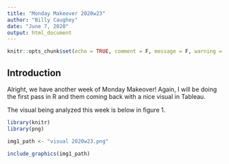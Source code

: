 ```yaml
---
title: "Monday Makeover 2020w23"
author: "Billy Caughey"
date: "June 7, 2020"
output: html_document
---
```


```r
knitr::opts_chunk$set(echo = TRUE, comment = F, message = F, warning = F)
```

## Introduction

Alright, we have another week of Monday Makeover! Again, I will be doing the first pass in R and them coming back with a nice visual in Tableau. 


The visual being analyzed this week is below in figure 1. 

```r

library(knitr)
library(png)

img1_path <- "visual 2020w23.png"

include_graphics(img1_path)

```